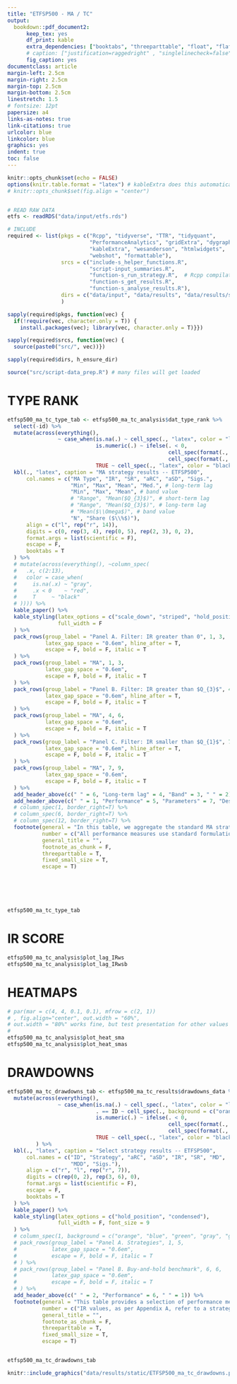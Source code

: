 ```yaml
---
title: "ETFSP500 - MA / TC"
output: 
  bookdown::pdf_document2:
      keep_tex: yes
      df_print: kable
      extra_dependencies: ["booktabs", "threeparttable", "float", "flafter", "subfig"]
      # caption: ["justification=raggedright" , "singlelinecheck=false"] 
      fig_caption: yes
documentclass: article
margin-left: 2.5cm
margin-right: 2.5cm
margin-top: 2.5cm
margin-bottom: 2.5cm
linestretch: 1.5
# fontsize: 12pt
papersize: a4
links-as-notes: true
link-citations: true
urlcolor: blue
linkcolor: blue
graphics: yes
indent: true
toc: false
---
```


```r
knitr::opts_chunk$set(echo = FALSE)
options(knitr.table.format = "latex") # kableExtra does this automatically
# knitr::opts_chunk$set(fig.align = "center")


# READ RAW DATA
etfs <- readRDS("data/input/etfs.rds")

# INCLUDE
required <- list(pkgs = c("Rcpp", "tidyverse", "TTR", "tidyquant", 
                          "PerformanceAnalytics", "gridExtra", "dygraphs", 
                          "kableExtra", "wesanderson", "htmlwidgets",
                          "webshot", "formattable"), 
                 srcs = c("include-s_helper_functions.R",
                          "script-input_summaries.R",
                          "function-s_run_strategy.R",  # Rcpp compilation
                          "function-s_get_results.R", 
                          "function-s_analyse_results.R"),
                 dirs = c("data/input", "data/results", "data/results/static")
                 )

sapply(required$pkgs, function(vec) {
  if(!require(vec, character.only = T)) { 
    install.packages(vec); library(vec, character.only = T)}})

sapply(required$srcs, function(vec) {
  source(paste0("src/", vec))})

sapply(required$dirs, h_ensure_dir)

source("src/script-data_prep.R") # many files will get loaded


```


# TYPE RANK


```r

etfsp500_ma_tc_type_tab <- etfsp500_ma_tc_analysis$dat_type_rank %>% 
  select(-id) %>%
  mutate(across(everything(),
                ~ case_when(is.na(.) ~ cell_spec(., "latex", color = "lightgray"),
                            is.numeric(.) ~ ifelse(. < 0, 
                                                   cell_spec(format(., digits = 2), "latex", color = "red"),
                                                   cell_spec(format(., digits = 2), "latex", color = "black")),
                            TRUE ~ cell_spec(., "latex", color = "black")))) %>% 
  kbl(., "latex", caption = "MA strategy results -- ETFSP500", 
      col.names = c("MA Type", "IR", "SR", "aRC", "aSD", "Sigs.", 
                    "Min", "Max", "Mean", "Med.", # long-term lag
                    "Min", "Max", "Mean", # band value
                    # "Range", "Mean($Q_{3}$)", # short-term lag
                    # "Range", "Mean($Q_{3}$)", # long-term lag
                    # "Mean($\\Omega$)", # band value
                    "N", "Share ($\\%$)"),
      align = c("l", rep("r", 14)), 
      digits = c(0, rep(3, 4), rep(0, 5), rep(2, 3), 0, 2), 
      format.args = list(scientific = F),
      escape = F,
      booktabs = T
  ) %>%
  # mutate(across(everything(), ~column_spec(
  #   .x, c(2:13),
  #   color = case_when(
  #     is.na(.x) ~ "gray",
  #     .x < 0    ~ "red",
  #     T     ~ "black"
  # )))) %>%
  kable_paper() %>%
  kable_styling(latex_options = c("scale_down", "striped", "hold_position"),
                full_width = F
  ) %>% 
  pack_rows(group_label = "Panel A. Filter: IR greater than 0", 1, 3,
            latex_gap_space = "0.6em", hline_after = T,
            escape = F, bold = F, italic = T
  ) %>%
  pack_rows(group_label = "MA", 1, 3,
            latex_gap_space = "0.6em",
            escape = F, bold = F, italic = T
  ) %>%
  pack_rows(group_label = "Panel B. Filter: IR greater than $Q_{3}$", 4, 6,
            latex_gap_space = "0.6em", hline_after = T,
            escape = F, bold = F, italic = T
  ) %>%
  pack_rows(group_label = "MA", 4, 6,
            latex_gap_space = "0.6em",
            escape = F, bold = F, italic = T
  ) %>%
  pack_rows(group_label = "Panel C. Filter: IR smaller than $Q_{1}$", 7, 9,
            latex_gap_space = "0.6em", hline_after = T,
            escape = F, bold = F, italic = T
  ) %>%
  pack_rows(group_label = "MA", 7, 9,
            latex_gap_space = "0.6em",
            escape = F, bold = F, italic = T
  ) %>%
  add_header_above(c(" " = 6, "Long-term lag" = 4, "Band" = 3, " " = 2)) %>%
  add_header_above(c(" " = 1, "Performance" = 5, "Parameters" = 7, "Descriptive" = 2)) %>%
  # column_spec(1, border_right=T) %>%
  # column_spec(6, border_right=T) %>%
  # column_spec(12, border_right=T) %>%
  footnote(general = "In this table, we aggregate the standard MA strategy performance and parameter data for ETFSP500 across the three MA types. We break down the results into three subgroups: the first representing the data for strategies with positive IR (i.e. beating the BH strategy); the second and third subgroup characterising the top 25% and the bottom 25% of strategies, respectively.",
           number = c("All performance measures use standard formulation defined in Appendix A; ", "The performance and parameter statistics are calculated with respect to the subgroup size reported in column «N»; ", "Column «Share (%)» provides a subgroup's share in the whole sample (1170)."), 
           general_title = "",
           footnote_as_chunk = F,
           threeparttable = T,
           fixed_small_size = T,
           escape = T)






etfsp500_ma_tc_type_tab

```

\newpage

# IR SCORE


```r


etfsp500_ma_tc_analysis$plot_lag_IRws
etfsp500_ma_tc_analysis$plot_lag_IRwsb

```

\newpage

# HEATMAPS


```r

# par(mar = c(4, 4, 0.1, 0.1), mfrow = c(2, 1))
# , fig.align="center", out.width = "60%",
# out.width = "80%" works fine, but test presentation for other values
# 
etfsp500_ma_tc_analysis$plot_heat_sma
etfsp500_ma_tc_analysis$plot_heat_smas

```

\newpage

# DRAWDOWNS


```r


etfsp500_ma_tc_drawdowns_tab <- etfsp500_ma_tc_results$drawdowns_data %>% 
  mutate(across(everything(),
                ~ case_when(is.na(.) ~ cell_spec(., "latex", color = "lightgray"),
                            . == ID ~ cell_spec(., background = c("orange", "blue", "green", "gray", "gray", "red")),
                            is.numeric(.) ~ ifelse(. < 0, 
                                                   cell_spec(format(., digits = 2), "latex", color = "red"),
                                                   cell_spec(format(., digits = 2), "latex", color = "black")),
                            TRUE ~ cell_spec(., "latex", color = "black")))
         ) %>% 
  kbl(., "latex", caption = "Select strategy results -- ETFSP500", 
      col.names = c("ID", "Strategy", "aRC", "aSD", "IR", "SR", "MD", 
                    "MDD", "Sigs."),
      align = c("r", "l", rep("r", 7)),
      digits = c(rep(0, 2), rep(3, 6), 0), 
      format.args = list(scientific = F),
      escape = F,
      booktabs = T
  ) %>%
  kable_paper() %>%
  kable_styling(latex_options = c("hold_position", "condensed"),
                full_width = F, font_size = 9
  ) %>% 
  # column_spec(1, background = c("orange", "blue", "green", "gray", "gray", "red")) %>%
  # pack_rows(group_label = "Panel A. Strategies", 1, 5,
  #           latex_gap_space = "0.6em",
  #           escape = F, bold = F, italic = T
  # ) %>%
  # pack_rows(group_label = "Panel B. Buy-and-hold benchmark", 6, 6,
  #           latex_gap_space = "0.6em",
  #           escape = F, bold = F, italic = T
  # ) %>%
  add_header_above(c(" " = 2, "Performance" = 6, " " = 1)) %>%
  footnote(general = "This table provides a selection of performance measures for the two best, two worst and the middle standard MA strategy on ETFSP500, in comparison with the BH benchmark.",
           number = c("IR values, as per Appendix A, refer to a strategy's result with respect to the BH benchmark; ", "SR shows the performance against a risk-free return for each strategy and the BH benchmark; ", "Colours in column «ID» respond to line colours in the following drawdown plot."), 
           general_title = "",
           footnote_as_chunk = F,
           threeparttable = T,
           fixed_small_size = T,
           escape = T)


etfsp500_ma_tc_drawdowns_tab

```




```r


knitr::include_graphics("data/results/static/ETFSP500_ma_tc_drawdowns.png")

```




